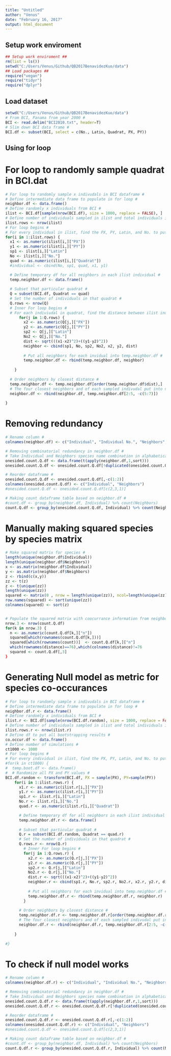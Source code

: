 ```yaml
---
title: "Untitled"
author: "Venus"
date: "February 16, 2017"
output: html_document
---
```

## Setup work enviroment ##

```r
## Setup work enviroment ##
rm(list = ls())
setwd("C:/Users/Venus/Github/QB2017BenavidezKuo/data")
## Load packages ##
require("vegan")  
require("tidyr")
require("dplyr")
```

## Load dataset ##

```r
setwd("C:/Users/Venus/Github/QB2017BenavidezKuo/data")
# From BCI, Panama from year 2000 #
BCI <- read.delim("BCI2010.txt", header=T)
# Slim down BCI data frame #
BCI.df <- subset(BCI, select = c(No., Latin, Quadrat, PX, PY))
```

## Using for loop ## 
# For loop to randomly sample quadrat in BCI.dat #

```r
# For loop to randomly sample x indivudals in BCI dataframe #
# Define intermediate data frame to populate in for loop # 
neighbor.df <- data.frame()
# Define randomly x individuals from BCI #
ilist <- BCI.df[sample(nrow(BCI.df), size = 1000, replace = FALSE), ]
# Define number of individuals sampled in ilist and total individuals in BCI # 
ilist.rows <- nrow(ilist)
# For loop begins #
# For every individual in ilist, find the PX, PY, Latin, and No. to put into individual df #
for(i in 1:ilist.rows) {   
  x1 <- as.numeric(ilist[i,]["PX"])
  y1 <- as.numeric(ilist[i,]["PY"])
  sp1 <- ilist[i,]["Latin"]
  No <- ilist[i,]["No."]
  quad <- as.numeric(ilist[i,]["Quadrat"])
  #individual <- cbind(No, sp1, quad, x1, y1)

  # Define temporary df for all neighbors in each ilist individual # 
  temp.neighbor.df <- data.frame()
  
  # Subset that particular quadrat # 
  Q = subset(BCI.df, Quadrat == quad)
  # Set the number of individuals in that quadrat # 
  Q.rows <- nrow(Q)
  # Inner For loop begins # 
  # For each indiviudal in quadrat, find the distance between ilist individuals to quadrat individuals#
      for(j in 1:Q.rows) {
        x2 <- as.numeric(Q[j,]["PX"])
        y2 <- as.numeric(Q[j,]["PY"])
        sp2 <- Q[j,]["Latin"]
        No2 <- Q[j,]["No."]
        dist <- sqrt(((x1-x2)^2)+((y1-y2)^2))
        neighbor <- cbind(sp1, No, sp2, No2, x2, y2, dist)
        
        # Put all neighbors for each invidual into temp.neighbor.df # 
        temp.neighbor.df <- rbind(temp.neighbor.df, neighbor)
  
    }
        
  # Order neighbors by closest distance #
  temp.neighbor.df <- temp.neighbor.df[order(temp.neighbor.df$dist),]
  # The four closest neighbors and of each sampled indivudal put into neighbor.df # 
  neighbor.df <- rbind(neighbor.df, temp.neighbor.df[2:5, -c(5:7)])        
  
}

```


# Removing redundancy #

``` r
# Rename column #
colnames(neighbor.df) <- c("Individual", "Individual No.", "Neighbors", "Neighbors No.")

# Removing combinatorial redundancy in neighbor.df #
# Take Individual and Neighbors species name combination in alphabetical order then n1-n2=n # 
onesided.count.Q.df <- data.frame(t(apply(neighbor.df,1,sort)))
onesided.count.Q.df <- onesided.count.Q.df[!duplicated(onesided.count.Q.df),]

# Reorder dataframe # 
onesided.count.Q.df <- onesided.count.Q.df[,-c(1:2)]
colnames(onesided.count.Q.df) <- c("Individual", "Neighbors")
#onesided.count.Q.df <- onesided.count.Q.df[c(2,3,1)]

# Making count dataframe table based on neighbor.df #
#count.df <- group_by(neighbor.df, Individual) %>% count(Neighbors)
count.Q.df <- group_by(onesided.count.Q.df, Individual) %>% count(Neighbors) # %>% spread(key=Neighbors, value=n, fill=0)
```

# Manually making squared species by species matrix # 

```r
# Make squared matrix for species #
length(unique(neighbor.df$Individual)) 
length(unique(neighbor.df$Neighbors)) 
x <- as.matrix(neighbor.df$Individual)
y <- as.matrix(neighbor.df$Neighbors)
z <- rbind(c(x,y))
zz <- t(z)
z <- t(unique(zz))
length(unique(zz)) 
squared <- matrix(0 , nrow = length(unique(zz)), ncol=length(unique(zz)))
row.names(squared) <- sort(unique(zz))
colnames(squared) <- sort(z)


# Populate the squared matrix with coocurrance information from neighbor.df #
nrow.3 <- nrow(count.Q.df)
for(k in nrow.3) {
  n <- as.numeric(count.Q.df[k,]["n"])
  squared[which(rownames(count.Q.df[k,]))]
  squared[which(rownames(count))]  <- count.Q.df[k,]["n"]
  which(rownames(distance)==76),which(colnames(distance)!=76
  squared <- count.Q.df[,3]
}
```

# Generating Null model as metric for species co-occurances #

```r
# For loop to randomly sample x indivudals in BCI dataframe #
# Define intermediate data frame to populate in for loop # 
neighbor.df.r <- data.frame()
# Define randomly x individuals from BCI #
ilist.r <- BCI.df[sample(nrow(BCI.df.random), size = 1000, replace = FALSE), ]
# Define number of individuals sampled in ilist and total individuals in BCI # 
ilist.rows.r <- nrow(ilist.r)
# Define df to put all bootstrapping results # 
co.occur.df <- data.frame()
# Define number of simulations # 
ct1000 <- 1000 
# For loop begins #
# For every individual in ilist, find the PX, PY, Latin, and No. to put into individual df #
#for(k in ct1000) {
#  temp.boot.df <- data.frame()
#  # Randomize all PX and PY values # 
BCI.df.random <- transform(BCI.df, PX = sample(PX), PY=sample(PY))
    for(i in 1:ilist.rows.r) {   
      x1.r <- as.numeric(ilist.r[i,]["PX"])
      y1.r <- as.numeric(ilist.r[i,]["PY"])
      sp1.r <- ilist.r[i,]["Latin"]
      No.r <- ilist.r[i,]["No."]
      quad.r <- as.numeric(ilist.r[i,]["Quadrat"])

      # Define temporary df for all neighbors in each ilist individual # 
      temp.neighbor.df.r <- data.frame()
  
      # Subset that particular quadrat # 
      Q.r = subset(BCI.df.random, Quadrat == quad.r)
      # Set the number of individuals in that quadrat # 
      Q.rows.r <- nrow(Q.r)
        # Inner For loop begins # 
        for(j in 1:Q.rows.r) {
          x2.r <- as.numeric(Q.r[j,]["PX"])
          y2.r <- as.numeric(Q.r[j,]["PY"])
          sp2.r <- Q.r[j,]["Latin"]
          No2.r <- Q.r[j,]["No."]
          dist.r <- sqrt(((x1-x2)^2)+((y1-y2)^2))
          neighbor.r <- cbind(sp1.r, No.r, sp2.r, No2.r, x2.r, y2.r, dist.r)
        
          # Put all neighbors for each invidual into temp.neighbor.df # 
          temp.neighbor.df.r <- rbind(temp.neighbor.df.r, neighbor.r)
        }
        
      # Order neighbors by closest distance #
      temp.neighbor.df.r <- temp.neighbor.df.r[order(temp.neighbor.df.r$dist),]
      # The four closest neighbors and of each sampled indivudal put into neighbor.df # 
      neighbor.df.r <- rbind(neighbor.df.r, temp.neighbor.df.r[2:5, -c(5:7)])        
  
    }
  
#}
```

# To check if null model works # 

```r
# Rename column #
colnames(neighbor.df.r) <- c("Individual", "Individual No.", "Neighbors", "Neighbors No.")

# Removing combinatorial redundancy in neighbor.df #
# Take Individual and Neighbors species name combination in alphabetical order then n1-n2=n # 
onesided.count.Q.df.r <- data.frame(t(apply(neighbor.df.r,1,sort)))
onesided.count.Q.df.r <- onesided.count.Q.df.r[!duplicated(onesided.count.Q.df.r),]

# Reorder dataframe # 
onesided.count.Q.df.r <- onesided.count.Q.df.r[,-c(1:2)]
colnames(onesided.count.Q.df.r) <- c("Individual", "Neighbors")
#onesided.count.Q.df <- onesided.count.Q.df[c(2,3,1)]

# Making count dataframe table based on neighbor.df #
#count.df <- group_by(neighbor.df, Individual) %>% count(Neighbors)
count.Q.df.r <- group_by(onesided.count.Q.df.r, Individual) %>% count(Neighbors) # %>% spread(key=Neighbors, value=n, fill=0)
```





